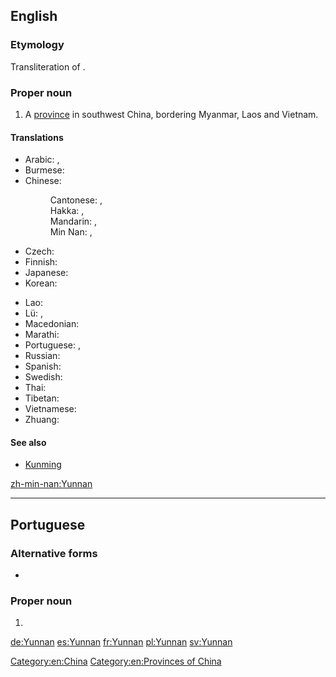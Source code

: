 ==English==

===Etymology===
Transliteration of {{etyl|cmn|en}} {{zh-l|雲南|tr=Yúnnán}}.

===Proper noun===
{{en-proper noun}}

# A [[province]] in southwest China, bordering Myanmar, Laos and Vietnam.

====Translations====
{{trans-top|a province in China}}
* Arabic: {{t|ar|يُونَان|m|tr=yunān}}, {{t|ar|يوننان|m|tr=yunnān}}
* Burmese: {{t|my|ယူနန်ပြည်နယ်|sc=Mymr}}
* Chinese:
*: Cantonese: {{t|yue|雲南|sc=Hant}}, {{t|yue|云南|tr=wan4 naam4|sc=Hani}}
*: Hakka: {{t|hak|雲南}}, {{t|hak|云南|tr=Yùn-nàm}}
*: Mandarin: {{t|cmn|雲南|sc=Hani}}, {{t+|cmn|云南|tr=Yúnnán|sc=Hani}}
*: Min Nan: {{t|nan|雲南}}, {{t|nan|云南|tr=Hûn-lâm}}
* Czech: {{t|cs|Jün-nan}}
* Finnish: {{t|fi|Yunnan}}
* Japanese: {{t|ja|雲南|tr=うんなん, Unnan}}
* Korean: {{t|ko|윈난|tr=Winnan|sc=Hang}}
{{trans-mid}}
* Lao: {{t|lo|ຢຸນນານ}}
* Lü: {{t|khb|ᦍᦲᧃᧉᦓᦱᧃᧉ}}, {{t|khb|ᦍᦲᧃᧉᦓᦱᧃᧉᦌᦵᦲᧃ}}
* Macedonian: {{t|mk|Јунан|tr=Júnan|sc=Cyrl}}
* Marathi: {{t|mr|युन्नान|tr=yunnāna|sc=Deva}}
* Portuguese: {{t|pt|Yunnan|m}}, {{t|pt|Iunã|m}}
* Russian: {{t|ru|Юньна́нь|m}}
* Spanish: {{t+|es|Yunnan}}
* Swedish: {{t+|sv|Yunnan|n}}
* Thai: {{t|th|มณฑลยูนนาน|tr=monton yoonnaan|sc=Thai}}
* Tibetan: {{t|bo|ཡུན་ནན་ཞིང་ཆེན།|sc=Tibt}}
* Vietnamese: {{t+|vi|Vân Nam}}
* Zhuang: {{t-needed|za}}
{{trans-bottom}}

====See also====
* [[Kunming]]

[[Category:en:China]]
[[Category:en:Provinces of China]]

[[zh-min-nan:Yunnan]]

----

==Portuguese==

===Alternative forms===
* {{l|pt|Iunã}}

===Proper noun===
{{pt-proper noun|m}}

# {{place|pt|province|c/China|t1=Yunnan}}

[[de:Yunnan]]
[[es:Yunnan]]
[[fr:Yunnan]]
[[pl:Yunnan]]
[[sv:Yunnan]]